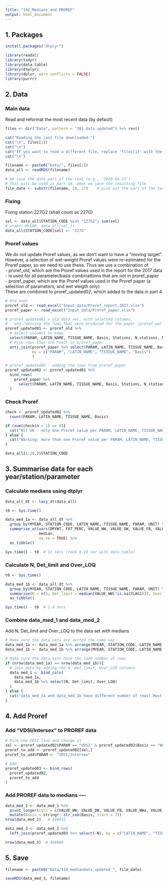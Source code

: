 ```yaml
---
title: "102_Medians_and PROREF"
output: html_document
---
```


## 1. Packages
```r

install.packages("dtplyr")

library(readxl)
library(tidyr)
library(data.table)
library(dtplyr)
library(dplyr, warn.conflicts = FALSE)
library(purrr)


```



## 2. Data

### Main data  
Read and reformat the most recent data (by default)  
```r

files <- dir("Data", pattern = "101_data_updated") %>% rev()

cat("Reading the last file downloaded:")
cat("\n", files[1])
cat("\n")
cat("If you want to read a different file, replace 'files[1]' with the file you want")
cat("\n")

filename <- paste0("Data/", files[1]) 
data_all <- readRDS(filename)

# We save the date part of the text (e.g., '2020-04-23')
# This will be used in part 10, when we save the resulting file
file_date <- substr(filename, 18, 27)    # pick out the part of the text from character no. 17 to no. 26

```

### Fixing 
Fixing station 227G2 (shall count as 227G) 
```r

sel <- data_all$STATION_CODE %in% "227G2"; sum(sel)
# xtabs(~MYEAR, data_all[sel,])
data_all$STATION_CODE[sel] <- "227G"

```


### Proref values  
We do not update Proref values, as we don't want to have a "moving target". However, a selection of wet-weight Proref values were re-estimated for the Proref paper, so we need to use these. Thus we use a combination of   
- proref_old, which are the Proref values used in the report for the 2017 data - is used for all parameter/basis combinattions that are not in proref_paper  
- proref_paper, which are the Proref values used in the Proref paper (a selection of parameters, and wet weigth only)  
These are combined to proref_updated02, which added to the data in part 4  
```r

# Old ones 
proref_old <- read_excel("Input_data/Proref_report_2017.xlsx")
proref_paper <- read_excel("Input_data/Proref_paper.xlsx")

# proref_updated01 = old data set, with selected columns,
#   and removing the rows that were produced for the paper (proref_ww)
proref_updated01 <- proref_old %>%
  # Select columns to keep
  select(PARAM, LATIN_NAME, TISSUE_NAME, Basis, Stations, N_stations, N, Median, Q95) %>%
  # Pick rows that are *not* in proref_paper
  anti_join(proref_paper %>% select(PARAM, LATIN_NAME, TISSUE_NAME, Basis),
            by = c("PARAM", "LATIN_NAME", "TISSUE_NAME", "Basis")
            )

# proref_updated02 - adding the rows from proref_paper
proref_updated02 <- proref_updated01 %>%
  bind_rows(
    proref_paper %>%
      select(PARAM, LATIN_NAME, TISSUE_NAME, Basis, Stations, N_stations, N, Median, Q95)
  )

```

### Check Proref  
```r

check <- proref_updated02 %>%
  count(PARAM, LATIN_NAME, TISSUE_NAME, Basis)

if (sum(check$n > 1) == 0){
  cat("All OK - only one Proref value per PARAM, LATIN_NAME, TISSUE_NAME, Basis combination  \n")
} else {
  cat("Warning: more than one Proref value per PARAM, LATIN_NAME, TISSUE_NAME, Basis combination. Must be fixed!  \n")
}

```

```r
data_all[1:20,]$STATION_CODE
```


## 3. Summarise data for each year/station/parameter  

### Calculate medians using dtplyr  
```r

data_all_dt <- lazy_dt(data_all)

t0 <- Sys.time()

data_med_1a <- data_all_dt %>% 
  group_by(MYEAR, STATION_CODE, LATIN_NAME, TISSUE_NAME, PARAM, UNIT) %>% 
  summarise_at(vars(DRYWT, FAT_PERC, VALUE_WW, VALUE_DW, VALUE_FB, VALUE_WWa, VALUE_DWa, VALUE_FBa), 
               median, 
               na.rm = TRUE) %>%
  as_tibble()

Sys.time() - t0  # 12 secs (took 0.19 sec with data.table)

```


### Calculate N, Det_limit and Over_LOQ
```r

t0 <- Sys.time()

data_med_1b <- data_all_dt %>%
  group_by(MYEAR, STATION_CODE, LATIN_NAME, TISSUE_NAME, PARAM, UNIT) %>%
  summarise(N = n(), Det_limit = median(VALUE_WW[!is.na(FLAG1)]), Over_LOQ = sum(is.na(FLAG1))) %>%
  as_tibble()

Sys.time() - t0  # 1.4 secs


```

### Combine data_med_1 and data_med_2    
Add N, Det_limit and Over_LOQ to the data set with medians  
```r

# Make sure the data sets are sorted the same way
data_med_1a <- data_med_1a %>% arrange(MYEAR, STATION_CODE, LATIN_NAME, TISSUE_NAME, PARAM, UNIT)
data_med_1b <- data_med_1b %>% arrange(MYEAR, STATION_CODE, LATIN_NAME, TISSUE_NAME, PARAM, UNIT)

# Make sure the data sets have the same number of rows
if (nrow(data_med_1a) == nrow(data_med_1b)){
  # Join data by adding the N, Det_limit, Over_LOQ columns 
  data_med_1 <- bind_cols(
    data_med_1a,
    data_med_1b %>% select(N, Det_limit, Over_LOQ)
  )
} else {
  cat("data_med_1a and data_med_1b have different number of rows! Must be fixed, or use left_join(). \n")
}

```

## 4. Add Proref  

### Add "VDSI/Intersex" to PROREF data 
```r

# Pick one VDSI line and change it
sel <- proref_updated02$PARAM == "VDSI" & proref_updated02$Basis == "WW"; sum(sel)
proref_to_add <- proref_updated02[sel,]
proref_to_add$PARAM <- "VDSI/Intersex"

# Add 
proref_updated03 <- bind_rows(
  proref_updated02,
  proref_to_add
)

```

### Add PROREF data to medians ----
```r

data_med_2 <- data_med_1 %>%
  pivot_longer(cols = c(VALUE_WW, VALUE_DW, VALUE_FB, VALUE_WWa, VALUE_DWa, VALUE_FBa), names_to = "Basis", values_to = "Value") %>%
  mutate(Basis = stringr::str_sub(Basis, start = 7))
nrow(data_med_2)   # 429432

data_med_3 <- data_med_2 %>%
  left_join(proref_updated03 %>% select(-N), by = c("LATIN_NAME", "TISSUE_NAME", "PARAM", "Basis"))

nrow(data_med_3)  # 448680

```

## 5. Save  
```r

filename <- paste0("Data/110_mediandata_updated_", file_date)

saveRDS(data_med_3, filename)

```




